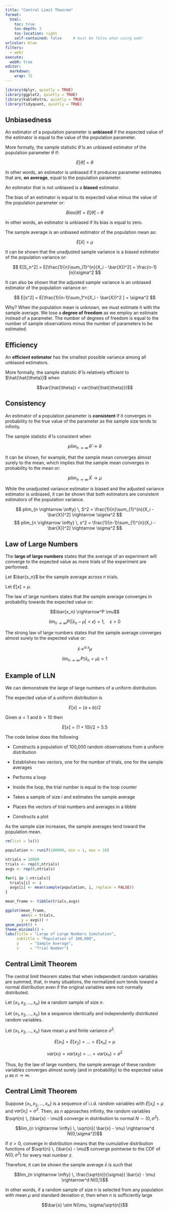 ```yaml
---
title: "Central Limit Theorem"
format:
  html:
    toc: true
    toc-depth: 3
    toc-location: right
    self-contained: false     # must be false when using webr
urlcolor: blue
filters:
  - webr
execute:
  webR: true
editor: 
  markdown: 
    wrap: 72
---
```


```r

library(dplyr, quietly = TRUE)
library(ggplot2, quietly = TRUE)
library(kableExtra, quietly = TRUE)
library(tidyquant, quietly = TRUE)

```

## Unbiasedness

An estimator of a population parameter is **unbiased** if the expected
value of the estimator is equal to the value of the population
parameter.

More formally, the sample statistic $\hat{\theta}$ is an unbiased
estimator of the population parameter $\theta$ if:

$$E[\hat{\theta}] = \theta$$

In other words, an estimator is unbiased if it produces parameter
estimates that are, **on average**, equal to the population parameter.

An estimator that is not unbiased is a **biased** estimator.

The bias of an estimator is equal to its expected value minus the value
of the population parameter or:

$$
Bias(\hat{\theta}) = E[\hat{\theta}] - \theta
$$

In other words, an estimator is unbiased if its bias is equal to zero.

The sample average is an unbiased estimator of the population mean as:

$$
E[\bar{x}] = \mu
$$

It can be shown that the unadjusted sample variance is a biased
estimator of the population variance or:

$$
E[S_n^2] = E[\frac{1}{n}\sum_{1}^{n}(X_i - \bar{X})^2] = \frac{n-1}{n}\sigma^2
$$

It can also be shown that the adjusted sample variance is an unbiased
estimator of the population variance or:

$$
E[s^2] = E[\frac{1}{n-1}\sum_1^n(X_i - \bar{X})^2 ] = \sigma^2
$$

Why? When the population mean is unknown, we must estimate it with the
sample average. We lose a **degree of freedom** as we employ an estimate
instead of a parameter. The number of degrees of freedom is equal to the
number of sample observations minus the number of parameters to be
estimated.

## Efficiency

An **efficient estimator** has the smallest possible variance among all
unbiased estimators.

More formally, the sample statistic $\hat{\theta}$ is relatively
efficient to $\hat{\hat{\theta}}$ when

$$var(\hat{\theta}) < var(\hat{\hat{\theta}})$$

## Consistency

An estimator of a population parameter is **consistent** if it converges
in probability to the true value of the parameter as the sample size
tends to infinity.

The sample statistic $\hat{\theta}$ is consistent when

$$plim_{n \rightarrow \infty} \, \hat{\theta} \rightarrow \theta$$

It can be shown, for example, that the sample mean converges almost
surely to the mean, which implies that the sample mean converges in
probability to the mean or:

$$
plim_{n \rightarrow \infty} \, \bar{X} \rightarrow \mu
$$

While the unadjusted variance estimator is biased and the adjusted
variance estimator is unbiased, it can be shown that both estimators are
consistent estimators of the population variance.

$$
plim_{n \rightarrow \infty} \, S^2 = \frac{1}{n}\sum_{1}^{n}(X_i - \bar{X})^2] \rightarrow \sigma^2
$$ $$
plim_{n \rightarrow \infty} \, s^2 = \frac{1}{n-1}\sum_{1}^{n}(X_i - \bar{X})^2] \rightarrow \sigma^2
$$

## Law of Large Numbers

The **large of large numbers** states that the average of an experiment
will converge to the expected value as more trials of the experiment are
performed.

Let $\bar{x_n}$ be the sample average across $n$ trials.

Let $E[x] = \mu$.

The law of large numbers states that the sample average converges in
probability towards the expected value or:

$$\bar{x_n} \rightarrow^P \mu$$

$$lim_{n \rightarrow \infty} P(|\bar{x}_n - \mu| < \epsilon) = 1, \quad \epsilon >0 $$

The strong law of large numbers states that the sample average converges
almost surely to the expected value or:

$$\bar{x} \rightarrow^{a.s} \mu$$

$$lim_{n \rightarrow \infty} \, P(\bar{x}_n = \mu) = 1$$

## Example of LLN

We can demonstrate the large of large numbers of a uniform distribution.

The expected value of a uniform distribution is

$$E[x] = (a + b) / 2$$

Given $a = 1$ and $b = 10$ then

$$E[x] = (1 + 10)/2 = 5.5$$

The code below does the following

-   Constructs a population of 100,000 random observations from a
    uniform distribution

-   Establishes two vectors, one for the number of trials, one for the
    sample averages

-   Performs a loop

-   Inside the loop, the trial number is equal to the loop counter

-   Takes a sample of size *i* and estimates the sample average

-   Places the vectors of trial numbers and averages in a tibble

-   Constructs a plot

As the sample size increases, the sample averages tend toward the
population mean.

```r

rm(list = ls())

population <- runif(100000, min = 1, max = 10)

ntrials = 10000
trials <- rep(0,ntrials)
avgs <- rep(0,ntrials)

for(i in 1:ntrials){
  trials[i] <- i
  avgs[i] <- mean(sample(population, i, replace = FALSE))
}

mean_frame <- tibble(trials,avgs)

ggplot(mean_frame,
       aes(x = trials,
       y = avgs)) +
geom_point() +
theme_minimal() +
labs(title = "Large of Large Numbers Simulation",
     subtitle = "Population of 100,000",
     y     = "Sample Average",
     x     = "Trial Number")


```

## Central Limit Theorem

The central limit theorem states that when independent random variables
are summed, that, in many situations, the normalized sum tends toward a
normal distribution even if the original variables were not normally
distributed.

Let $\{x_1, x_2, \dots, x_n\}$ be a random sample of size $n$.

Let $\{x_1, x_2, \dots, x_n\}$ be a sequence identically and
independently distributed random variables.

Let $\{x_1, x_2, \dots, x_n\}$ have mean $\mu$ and finite variance
$\sigma^2$.

$$E[x_1] = E[x_2] = \dots = E[x_n] = \mu$$

$$var(x_1) = var(x_2) = \dots = var(x_n) = \sigma^2$$

Thus, by the law of large numbers, the sample average of these random
variables converges almost surely (and in probability) to the expected
value $\mu$ as $n \rightarrow \infty$.

## Central Limit Theorem

Suppose $\{x_1, x_2, \dots, x_n\}$ is a sequence of i.i.d. random
variables with $E[x_i] = \mu$ and $var[x_i] = \sigma^2$. Then, as $n$
approaches infinity, the random variables $\sqrt{n} \, (\bar{x} - \mu)$
converge in distribution to normal $N \sim (0, \sigma^2)$.

$$lim_{n \rightarrow \infty} \, \sqrt{n}( \bar{x} - \mu) \rightarrow^d N(0,\sigma^2)$$

If $\sigma >0$, converge in distribution means that the cumulative
distribution functions of $\sqrt{n} \, (\bar{x} - \mu)$ converge
pointwise to the CDF of $N(0,\sigma^2)$ for every real number $z$.

Therefore, it can be shown the sample average $\bar{x}$ is such that

$$lim_{n \rightarrow \infty} \, \frac{\sqrt{n}}{\sigma}( \bar{x} - \mu) \rightarrow^d N(0,1)$$

In other words, if a random sample of size $n$ is selected from any
population with mean $\mu$ and standard deviation $\sigma$, then when
$n$ is sufficiently large

$$\bar{x} \sim N(\mu, \sigma/\sqrt{n})$$
